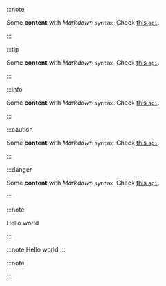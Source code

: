 


:::note

Some **content** with _Markdown_ `syntax`. Check [this `api`](#).

:::

:::tip

Some **content** with _Markdown_ `syntax`. Check [this `api`](#).

:::

:::info

Some **content** with _Markdown_ `syntax`. Check [this `api`](#).

:::

:::caution

Some **content** with _Markdown_ `syntax`. Check [this `api`](#).

:::

:::danger

Some **content** with _Markdown_ `syntax`. Check [this `api`](#).

:::

<!-- Prettier doesn't change this -->

:::note

Hello world

:::

<!-- Prettier changes this -->

:::note
Hello world
:::

<!-- to this -->

:::note

<Othermdx testingProps="hello testing props from other mdx"></Othermdx>

:::
